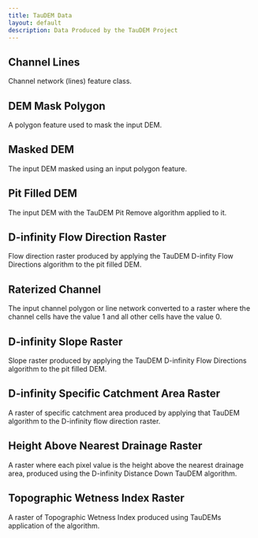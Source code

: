 ```yaml
---
title: TauDEM Data
layout: default
description: Data Produced by the TauDEM Project
---
```


<h2><a name="CHANNEL_LINES">Channel Lines</a></h2>

Channel network (lines) feature class.

<h2><a name="DEM_MASK_POLY">DEM Mask Polygon</a></h2>

A polygon feature used to mask the input DEM.

<h2><a name="DEM_MASKED">Masked DEM</a></h2>

The input DEM masked using an input polygon feature.

<h2><a name="PITFILL">Pit Filled DEM</a></h2>

The input DEM with the TauDEM Pit Remove algorithm applied to it.

<h2><a name="DINFFLOWDIR_ANG">D-infinity Flow Direction Raster</a></h2>

Flow direction raster produced by applying the TauDEM D-infity Flow Directions algorithm to the pit filled DEM.

<h2><a name="RASTERIZED_CHANNEL">Raterized Channel</a></h2>

The input channel polygon or line network converted to a raster where the channel cells have the value 1 and all other cells have the value 0.

<h2><a name="DINFFLOWDIR_SLP">D-infinity Slope Raster</a></h2>

Slope raster produced by applying the TauDEM D-infinity Flow Directions algorithm to the pit filled DEM.

<h2><a name="AREADINF_SCA">D-infinity Specific Catchment Area Raster</a></h2>

A raster of specific catchment area produced by applying that TauDEM algorithm to the D-infinity flow direction raster.

<h2><a name="HAND_RASTER">Height Above Nearest Drainage Raster</a></h2>

A raster where each pixel value is the height above the nearest drainage area, produced using the D-infinity Distance Down TauDEM algorithm.

<h2><a name="TWI_RASTER">Topographic Wetness Index Raster</a></h2>

A raster of Topographic Wetness Index produced using TauDEMs application of the algorithm.